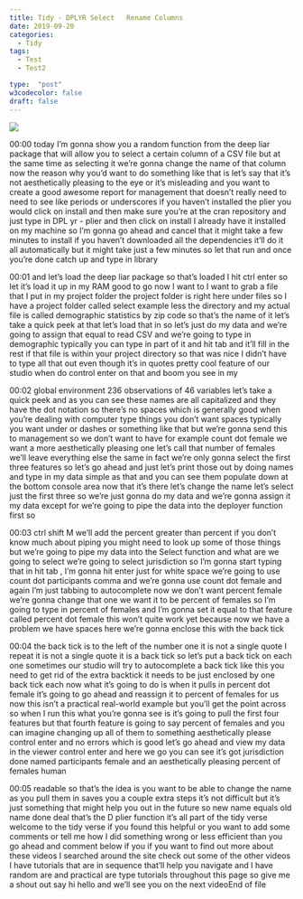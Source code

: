 ```yaml
---
title: Tidy - DPLYR Select   Rename Columns
date: 2019-09-20
categories:
  - Tidy
tags:
  - Test
  - Test2

type:  "post"
w3codecolor: false
draft: false
---
```


<a href="https://www.youtube.com/watch?v=jCFpdvIDrIs">
<img src="auto-posts/images/15-ScrapingContent-FastestCOVID19ScrapeusingR-CompleteTutorialinunder30min.mp4.jpg">
</a>









00:00
today I'm gonna show you a random function from the deep liar package that
will allow you to select a certain column of a CSV file but at the same
time as selecting it we're gonna change the name of that column now the reason
why you'd want to do something like that
is let's say that it's not aesthetically pleasing to the eye or it's misleading
and you want to create a good awesome report for management that doesn't
really need to need to see like periods or underscores if you haven't installed
the plier you would click on install and then make sure you're at the cran
repository and just type in DPL yr - plier and then click on install I
already have it installed on my machine so I'm gonna go ahead and cancel that it
might take a few minutes to install if you haven't downloaded all the
dependencies it'll do it all automatically but it might take just a
few minutes so let that run and once you're done catch up and type in library

00:01
and let's load the deep liar package so that's loaded I hit ctrl enter so let
it's load it up in my RAM good to go now I want to I want to grab a file that I
put in my project folder the project folder is right here under files so I
have a project folder called select example less the directory and my actual
file is called demographic statistics by zip code so that's the name of it let's
take a quick peek at that let's load that in so let's just do my data and
we're going to assign that equal to read CSV and we're going to type in
demographic typically you can type in part of it and hit tab and it'll fill in
the rest if that file is within your project directory so that was nice I
didn't have to type all that out even though it's in quotes pretty cool
feature of our studio when do control enter on that and boom you see in my

00:02
global environment 236 observations of 46 variables let's take a quick peek and
as you can see these names are all capitalized and they have the dot
notation so there's no spaces which is generally good when you're dealing with
computer type things you don't want spaces typically you want under
or dashes or something like that but we're gonna send this to management so
we don't want to have for example count dot female we want a more aesthetically
pleasing one let's call that number of females we'll leave everything else the
same in fact we're only gonna select the first three features so let's go ahead
and just let's print those out by doing names and type in my data simple as that
and you can see them populate down at the bottom console area now that it's
there let's change the name let's select
just the first three so we're just gonna do my data and we're gonna assign it my
data except for we're going to pipe the data into the deployer function first so

00:03
ctrl shift M we'll add the percent greater than percent if you don't know
much about piping you might need to look up some of those things but we're going
to pipe my data into the Select function and what are we going to select we're
going to select jurisdiction so I'm gonna start typing that in hit tab , I'm
gonna hit enter just for white space we're going to use count dot
participants comma and we're gonna use count dot female and again I'm just
tabbing to autocomplete now we don't want percent female we're gonna change
that one we want it to be percent of females so I'm going to type in percent
of females and I'm gonna set it equal to that feature called percent dot female
this won't quite work yet because now we
have a problem we have spaces here we're gonna enclose this with the back tick

00:04
the back tick is to the left of the number one it is not a single quote I
repeat it is not a single quote it is a back tick so let's put a back tick on
each one sometimes our studio will try to autocomplete a back tick like this you
need to get rid of the extra backtick it needs to be just enclosed by one back
tick each now what it's going to do is when it pulls in percent dot female it's
going to go ahead and reassign it to percent of females for us now this isn't
a practical real-world example but you'll get the point across
so when I run this what you're gonna see is it's going to pull the first four
features but that fourth feature is going to say percent of females and you
can imagine changing up all of them to something aesthetically please control
enter and no errors which is good let's go ahead and view my data in the viewer
control enter and here we go you can see it's got jurisdiction done named
participants female and an aesthetically pleasing percent of females human

00:05
readable so that's the idea is you want to be able to change the name as you
pull them in saves you a couple extra steps it's not difficult but it's just
something that might help you out in the future so new name equals old name done
deal that's the D plier function it's all part of the tidy verse welcome to
the tidy verse if you found this helpful
or you want to add some comments or tell me how I did something wrong or less
efficient than you go ahead and comment below if you if you want to find out
more about these videos I searched around the site check out some of the
other videos I have tutorials that are in sequence that'll help you navigate
and I have random are and practical are type tutorials throughout this page so
give me a shout out say hi hello and we'll see you on the next videoEnd of file

